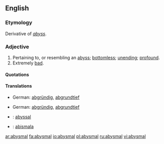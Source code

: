 ==English==

===Etymology===
Derivative of ''[[abyss]]''.

===Adjective===
{{en-adj}}

# Pertaining to, or resembling an [[abyss]]; [[bottomless]]; [[unending]]; [[profound]].
# Extremely [[bad]].

====Quotations====
{{seeCites}}

====Translations====
{{trans-top|pertaining to, or resembling an abyss; bottomless; unending; profound}}
*German: [[abgründig]], [[abgrundtief]]
{{trans-mid}}
{{trans-bottom}}

{{trans-top|extremely bad}}
*German: [[abgründig]], [[abgrundtief]]
{{trans-mid}}
{{trans-bottom}}

{{checktrans-top}}
*{{ttbc|French}}: [[abyssal]]
*{{ttbc|Ido}}: [[abismala]]
{{checktrans-bottom}}

[[ar:abysmal]]
[[fa:abysmal]]
[[io:abysmal]]
[[pl:abysmal]]
[[ru:abysmal]]
[[vi:abysmal]]